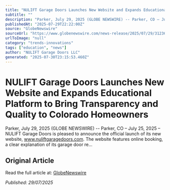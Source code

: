 ```yaml
---
title: "NULIFT Garage Doors Launches New Website and Expands Educational Platform to Bring Transparency and Quality to Colorado Homeowners"
subtitle: ""
description: "Parker, July 29, 2025 (GLOBE NEWSWIRE) -- Parker, CO – July 25, 2025 – NULIFT Garage Doors is pleased to announce the official launch of its new website, www.nuliftgaragedoors.com. The website features online booking, a clear explanation of its garage door re…"
publishedAt: "2025-07-29T22:22:00Z"
source: "GlobeNewswire"
sourceUrl: "https://www.globenewswire.com/news-release/2025/07/29/3123688/0/en/NULIFT-Garage-Doors-Launches-New-Website-and-Expands-Educational-Platform-to-Bring-Transparency-and-Quality-to-Colorado-Homeowners.html"
urlToImage: "null"
category: "trends-innovations"
tags: ["education", "news"]
author: "NULIFT Garage Doors LLC"
generated: "2025-07-30T23:15:53.460Z"
---
```


# NULIFT Garage Doors Launches New Website and Expands Educational Platform to Bring Transparency and Quality to Colorado Homeowners



Parker, July 29, 2025 (GLOBE NEWSWIRE) -- Parker, CO – July 25, 2025 – NULIFT Garage Doors is pleased to announce the official launch of its new website, www.nuliftgaragedoors.com. The website features online booking, a clear explanation of its garage door re…

## Original Article

Read the full article at: [GlobeNewswire](https://www.globenewswire.com/news-release/2025/07/29/3123688/0/en/NULIFT-Garage-Doors-Launches-New-Website-and-Expands-Educational-Platform-to-Bring-Transparency-and-Quality-to-Colorado-Homeowners.html)

*Published: 29/07/2025*

